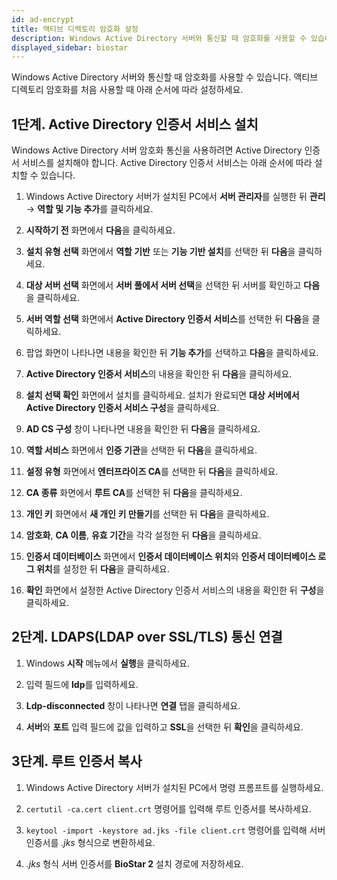 ```yaml
---
id: ad-encrypt
title: 액티브 디렉토리 암호화 설정
description: Windows Active Directory 서버와 통신할 때 암호화를 사용할 수 있습니다.
displayed_sidebar: biostar
---
```


Windows Active Directory 서버와 통신할 때 암호화를 사용할 수 있습니다. 액티브 디렉토리 암호화를 처음 사용할 때 아래 순서에 따라 설정하세요.

## 1단계. Active Directory 인증서 서비스 설치

Windows Active Directory 서버 암호화 통신을 사용하려면 Active Directory 인증서 서비스를 설치해야 합니다. Active Directory 인증서 서비스는 아래 순서에 따라 설치할 수 있습니다.

1. Windows Active Directory 서버가 설치된 PC에서 **서버 관리자**를 실행한 뒤 **관리** → **역할 및 기능 추가**를 클릭하세요.

1. **시작하기 전** 화면에서 **다음**을 클릭하세요.

1. **설치 유형 선택** 화면에서 **역할 기반** 또는 **기능 기반 설치**를 선택한 뒤 **다음**을 클릭하세요.

1. **대상 서버 선택** 화면에서 **서버 풀에서 서버 선택**을 선택한 뒤 서버를 확인하고 **다음**을 클릭하세요.

1. **서버 역할 선택** 화면에서 **Active Directory 인증서 서비스**를 선택한 뒤 **다음**을 클릭하세요.

1. 팝업 화면이 나타나면 내용을 확인한 뒤 **기능 추가**를 선택하고 **다음**을 클릭하세요.

1. **Active Directory 인증서 서비스**의 내용을 확인한 뒤 **다음**을 클릭하세요.

1. **설치 선택 확인** 화면에서 설치를 클릭하세요. 설치가 완료되면 **대상 서버에서 Active Directory 인증서 서비스 구성**을 클릭하세요.

1. **AD CS 구성** 창이 나타나면 내용을 확인한 뒤 **다음**을 클릭하세요.

1. **역할 서비스** 화면에서 **인증 기관**을 선택한 뒤 **다음**을 클릭하세요.

1. **설정 유형** 화면에서 **엔터프라이즈 CA**를 선택한 뒤 **다음**을 클릭하세요.

1. **CA 종류** 화면에서 **루트 CA**를 선택한 뒤 **다음**을 클릭하세요.

1. **개인 키** 화면에서 **새 개인 키 만들기**를 선택한 뒤 **다음**을 클릭하세요.

1. **암호화**, **CA 이름**, **유효 기간**을 각각 설정한 뒤 **다음**을 클릭하세요.

1. **인증서 데이터베이스** 화면에서 **인증서 데이터베이스 위치**와 **인증서 데이터베이스 로그 위치**를 설정한 뒤 **다음**을 클릭하세요.

1. **확인** 화면에서 설정한 Active Directory 인증서 서비스의 내용을 확인한 뒤 **구성**을 클릭하세요.


## 2단계. LDAPS(LDAP over SSL/TLS) 통신 연결

1. Windows **시작** 메뉴에서 **실행**을 클릭하세요.

1. 입력 필드에 **ldp**를 입력하세요.

1. **Ldp-disconnected** 창이 나타나면 **연결** 탭을 클릭하세요.

1. **서버**와 **포트** 입력 필드에 값을 입력하고 **SSL**을 선택한 뒤 **확인**을 클릭하세요.


## 3단계. 루트 인증서 복사

1. Windows Active Directory 서버가 설치된 PC에서 명령 프롬프트를 실행하세요.

1. `certutil -ca.cert client.crt` 명령어를 입력해 루트 인증서를 복사하세요.

1. `keytool -import -keystore ad.jks -file client.crt` 명령어를 입력해 서버 인증서를 *.jks* 형식으로 변환하세요.

1. *.jks* 형식 서버 인증서를 **BioStar 2** 설치 경로에 저장하세요.
